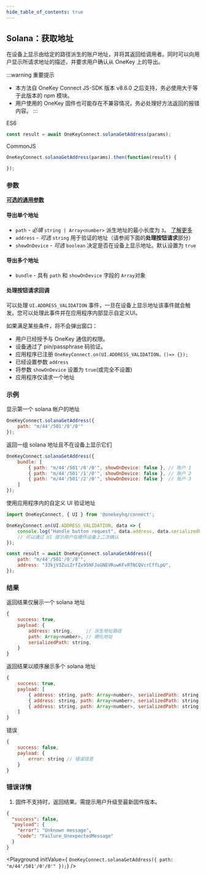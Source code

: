```yaml
---
hide_table_of_contents: true
---
```


## Solana：获取地址

在设备上显示由给定的路径派生的账户地址，并将其返回给调用者。同时可以向用户显示所请求地址的描述，并要求用户确认从 OneKey 上的导出。

:::warning 重要提示
- 本方法自 OneKey Connect JS-SDK 版本 v8.6.0 之后支持，务必使用大于等于此版本的 npm 模块。
- 用户使用的 OneKey 固件也可能存在不兼容情况，务必处理好方法返回的报错内容。
:::

ES6
```javascript
const result = await OneKeyConnect.solanaGetAddress(params);
```

CommonJS
```javascript
OneKeyConnect.solanaGetAddress(params).then(function(result) {

});
```

### 参数

[**可选的通用参数**](./commonParams)

#### 导出单个地址

* `path` - *必填* `string | Array<number>` 派生地址的最小长度为 `3`。 [了解更多](./path)
* `address` - *可选* `string` 用于验证的地址（请参阅下面的**处理按钮请求**部分）
* `showOnDevice` - *可选* `boolean` 决定是否在设备上显示地址。默认设置为 `true`

#### 导出多个地址

* `bundle` - 具有 `path` 和 `showOnDevice` 字段的 `Array`对象

#### 处理按钮请求回调

可以处理 `UI.ADDRESS_VALIDATION` 事件，一旦在设备上显示地址该事件就会触发。您可以处理此事件并在应用程序内部显示自定义UI。

如果满足某些条件，将不会弹出窗口：

- 用户已经授予与 OneKey 通信的权限。
- 设备通过了 pin/passphrase 码验证。
- 应用程序已注册 `OneKeyConnect.on(UI.ADDRESS_VALIDATION，()=> {});`
- 已经设置参数 `address`
- 将参数 `showOnDevice` 设置为 `true`(或完全不设置)
- 应用程序仅请求一个地址


### 示例

显示第一个 solana 帐户的地址

```javascript
OneKeyConnect.solanaGetAddress({
    path: "m/44'/501'/0'/0'"
});
```

返回一组 solana 地址且不在设备上显示它们

```javascript
OneKeyConnect.solanaGetAddress({
    bundle: [
        { path: "m/44'/501'/0'/0'", showOnDevice: false }, // 账户 1
        { path: "m/44'/501'/1'/0'", showOnDevice: false }, // 账户 2
        { path: "m/44'/501'/2'/0'", showOnDevice: false }  // 账户 3
    ]
});
```

使用应用程序内的自定义 UI 验证地址

```javascript
import OneKeyConnect, { UI } from '@onekeyhq/connect';

OneKeyConnect.on(UI.ADDRESS_VALIDATION, data => {
    console.log("Handle button request", data.address, data.serializedPath);
    // 可以通过 UI 提示用户在硬件设备上二次确认
});

const result = await OneKeyConnect.solanaGetAddress({
    path: "m/44'/501'/0'/0'",
    address: "33kjV3ZuiZrfZx95NFJoGNEVRuwKFvRTNCQVcrCffLpU",
});
```

### 结果

返回结果仅展示一个 solana 地址

```javascript
{
    success: true,
    payload: {
        address: string,     // 派生地址路径
        path: Array<number>, // 硬化地址
        serializedPath: string,
    }
}
```

返回结果以顺序展示多个 solana 地址

```javascript
{
    success: true,
    payload: [
        { address: string, path: Array<number>, serializedPath: string }, // 账户 1
        { address: string, path: Array<number>, serializedPath: string }, // 账户 2
        { address: string, path: Array<number>, serializedPath: string }  // 账户 3
    ]
}
```

错误

```javascript
{
    success: false,
    payload: {
        error: string // 错误信息
    }
}
```


### 错误详情

1. 固件不支持时，返回结果。需提示用户升级至最新固件版本。
```json
{
  "success": false,
  "payload": {
    "error": "Unknown message",
    "code": "Failure_UnexpectedMessage"
  }
}
```


<Playground
    initValue={
`OneKeyConnect.solanaGetAddress({
    path: "m/44'/501'/0'/0'"
});`}
/>
